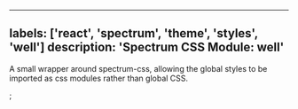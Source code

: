 

---
labels: ['react', 'spectrum', 'theme', 'styles', 'well']
description: 'Spectrum CSS Module: well'
---


A small wrapper around spectrum-css, allowing the global
styles to be imported as css modules rather than global CSS.

<CSSModulePreview styles={styles} />;

